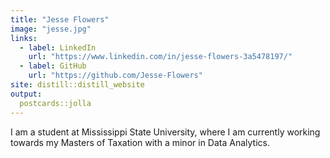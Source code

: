 ```yaml
---
title: "Jesse Flowers"
image: "jesse.jpg"
links:
  - label: LinkedIn
    url: "https://www.linkedin.com/in/jesse-flowers-3a5478197/"
  - label: GitHub
    url: "https://github.com/Jesse-Flowers"
site: distill::distill_website
output:
  postcards::jolla
---
```


I am a student at Mississippi State University, where I am currently working
towards my Masters of Taxation with a minor in Data Analytics. 